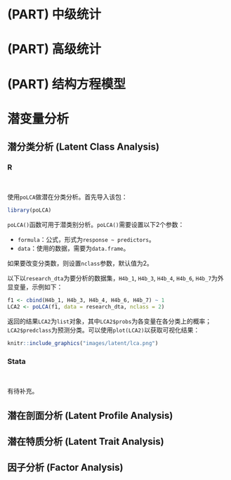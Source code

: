# (PART) 中级统计 {-}

# (PART) 高级统计 {-}

# (PART) 结构方程模型 {-}

# 潜变量分析 {#LatentVariablesAnalysis}

## 潜分类分析 (Latent Class Analysis) {#LatentClassAnalysis .panelset}

### R {-}

<br>

使用`poLCA`做潜在分类分析。首先导入该包：

```r
library(poLCA)
```

`poLCA()`函数可用于潜类别分析。`poLCA()`需要设置以下2个参数：

- `formula`：公式，形式为`response ~ predictors`。
- `data`：使用的数据，需要为`data.frame`。

如果要改变分类数，则设置`nclass`参数，默认值为2。

以下以`research_dta`为要分析的数据集，`H4b_1`, `H4b_3`, `H4b_4`, `H4b_6`, `H4b_7`为外显变量，示例如下：

```r
f1 <- cbind(H4b_1, H4b_3, H4b_4, H4b_6, H4b_7) ~ 1
LCA2 <- poLCA(f1, data = research_dta, nclass = 2)
```

返回的结果`LCA2`为`list`对象，其中`LCA2$probs`为各变量在各分类上的概率；`LCA2$predclass`为预测分类。可以使用`plot(LCA2)`以获取可视化结果：

```r
knitr::include_graphics("images/latent/lca.png")
```


### Stata {-}

<br>

有待补充。

## 潜在剖面分析 (Latent Profile Analysis) {#LatentProfileAnalysis}

## 潜在特质分析 (Latent Trait Analysis) {#LatentTraitAnalysis}

## 因子分析 (Factor Analysis) {#FactorAnalysis}
